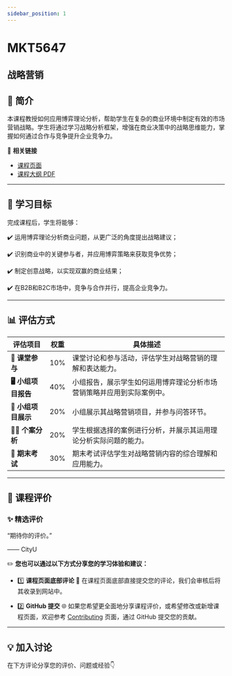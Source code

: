 ```yaml
---
sidebar_position: 1
---
```


# MKT5647
## 战略营销

## **📘 简介**
本课程教授如何应用博弈理论分析，帮助学生在复杂的商业环境中制定有效的市场营销战略。学生将通过学习战略分析框架，增强在商业决策中的战略思维能力，掌握如何通过合作与竞争提升企业竞争力。

🔗 **相关链接**
- [课程页面](https://www.cityu.edu.hk/catalogue/pg/202425/course/MKT5647.htm)
- [课程大纲 PDF](https://www.cityu.edu.hk/catalogue/pg/202425/course/MKT5647.pdf)

---

## **🎯 学习目标**

完成课程后，学生将能够：

✔️ 运用博弈理论分析商业问题，从更广泛的角度提出战略建议；

✔️ 识别商业中的关键参与者，并应用博弈策略来获取竞争优势；

✔️ 制定创意战略，以实现双赢的商业结果；

✔️ 在B2B和B2C市场中，竞争与合作并行，提高企业竞争力。

---

## **📊 评估方式**

| **评估项目**          | **权重** | **具体描述**                                                                                       |
|----------------------|---------|---------------------------------------------------------------------------------------------------|
| **📝 课堂参与**       | 10%     | 课堂讨论和参与活动，评估学生对战略营销的理解和表达能力。                                           |
| **🖥️ 小组项目报告**  | 40%     | 小组报告，展示学生如何运用博弈理论分析市场营销策略并应用到实际案例中。                             |
| **📄 小组项目展示**   | 20%     | 小组展示其战略营销项目，并参与问答环节。                                                           |
| **🧑‍💻 个案分析**     | 20%     | 学生根据选择的案例进行分析，并展示其运用理论分析实际问题的能力。                                   |
| **📝 期末考试**       | 30%     | 期末考试评估学生对战略营销内容的综合理解和应用能力。                                               |

---

## **💬 课程评价**

### ✨ **精选评价**
<div className={commentStyles.commentBox}>
    <p className={commentStyles.commentText}>
        “期待你的评价。”
    </p>
    <p className={commentStyles.commentAuthor}>—— CityU</p>
</div>

✏️ **您也可以通过以下方式分享您的学习体验和建议：**

- 1️⃣ **课程页面底部评论**
💬 在课程页面底部直接提交您的评论，我们会审核后将其收录到网站中。

- 2️⃣ **GitHub 提交**
🌐 如果您希望更全面地分享课程评价，或希望修改或新增课程页面，欢迎参考 [Contributing](https://penjc.github.io/CityU/contributing) 页面，通过 GitHub 提交您的贡献。

---

## **💡 加入讨论**

在下方评论分享您的评价、问题或经验👇
<Utterances />
